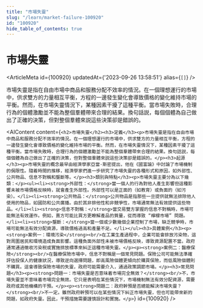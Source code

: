 ```yaml
---
title: "市場失靈"
slug: "/learn/market-failure-100920"
id: "100920"
hide_table_of_contents: true
---
```



# 市場失靈

<ArticleMeta id={100920} updatedAt={'2023-09-26 13:58:51'} alias={`[]`} />
<div className='border-solid border-b border-t-0 my-4 border-[var(--ifm-color-gray-300)]' />

市場失靈是指在自由市場中商品和服務分配不效率的情況。在一個理想運行的市場中，供求雙方的力量相互平衡，方程的一邊發生變化會導致價格的變化維持市場的平衡。然而，在市場失靈情況下，某種因素干擾了這種平衡。當市場失敗時，合理行為的個體激勵並不能為整個羣體帶來合理的結果。換句話説，每個個體為自己做出了正確的決策，但對整個羣體來説這些決策卻是錯誤的。

<AIContent content={`<h2>市場失靈</h2><h3>定義</h3><p>市場失靈是指在自由市場中商品和服務分配不效率的情況。在一個理想運行的市場中，供求雙方的力量相互平衡，方程的一邊發生變化會導致價格的變化維持市場的平衡。然而，在市場失靈情況下，某種因素干擾了這種平衡。當市場失敗時，合理行為的個體激勵並不能為整個羣體帶來合理的結果。換句話説，每個個體為自己做出了正確的決策，但對整個羣體來説這些決策卻是錯誤的。</p><h3>起源</h3><p>市場失靈的概念最早由經濟學家亞當·斯密提出，他在《國富論》中討論了市場機制的侷限性。隨着時間的推移，經濟學家們進一步研究了市場失靈的各種形式和原因，如外部性、公共物品、信息不對稱和壟斷等。</p><h3>類別與特點</h3><p>市場失靈主要分為以下幾類：</p><ul><li><strong>外部性：</strong>當一個人的行為對他人產生影響但這種影響未被市場價格反映時，就會產生外部性。外部性可以是正面的（如教育）或負面的（如污染）。</li><li><strong>公共物品：</strong>公共物品是指那些一旦提供就無法排除他人使用的物品，如國防和公共廣播。由於其非排他性和非競爭性，市場通常無法有效提供這些物品。</li><li><strong>信息不對稱：</strong>當交易雙方掌握的信息不對稱時，市場可能無法有效運作。例如，賣方可能比買方更瞭解產品的質量，從而導致 “檸檬市場” 問題。</li><li><strong>壟斷：</strong>當一個或少數幾個企業控制了市場，缺乏競爭時，市場可能無法有效分配資源，導致價格過高和產量不足。</li></ul><h3>具體案例</h3><p><strong>案例一：環境污染</strong><br/>在工業生產過程中，企業可能會排放污染物，這對周圍居民和環境造成負面影響。這種負面外部性未被市場價格反映，導致資源配置不當。政府通常通過徵收污染税或實施排放標準來糾正這種市場失靈。</p><p><strong>案例二：醫療保險</strong><br/>在醫療保險市場中，信息不對稱是一個常見問題。保險公司可能無法準確評估投保人的健康狀況，導致逆向選擇問題，即高風險個體更傾向於購買保險，而低風險個體則不購買。這會導致保險市場的失靈，政府可能需要介入，通過政策調節市場。</p><h3>常見問題</h3><p><strong>問題一：市場失靈是否意味着市場完全無效？</strong><br/>不，市場失靈並不意味着市場完全無效。它只是表明在某些情況下，市場機制無法有效分配資源，需要政府或其他機構的干預。</p><p><strong>問題二：政府幹預是否總能解決市場失靈？</strong><br/>不一定。雖然政府幹預可以在某些情況下糾正市場失靈，但也可能帶來新的問題，如政府失靈。因此，干預措施需要謹慎設計和實施。</p>`} id={100920} />
